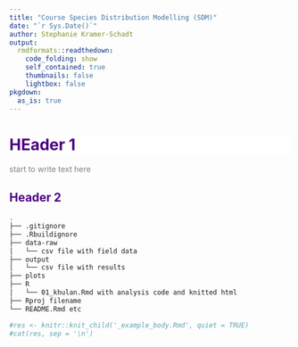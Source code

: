 ```yaml
---
title: "Course Species Distribution Modelling (SDM)"
date: "`r Sys.Date()`"
author: Stephanie Kramer-Schadt
output:
  rmdformats::readthedown:
    code_folding: show
    self_contained: true
    thumbnails: false
    lightbox: false
pkgdown:
  as_is: true    
---
```

<head>
<style>

h1 {color: Indigo; 
      background-color: white;
      text-align: left;
      <img src="C:/Users/kramer/PopDynIZW Dropbox/Steph Kramer/_GitHub/Course_SDM/D6_Logo.png" alt="d6 logo">

}
h2 {color: Indigo;} 
p {color: Grey;}

</style>
</head>


# HEader 1

start to write text here

## Header 2

``` bash
.
├── .gitignore
├── .Rbuildignore
├── data-raw
│   └── csv file with field data
├── output
│   └── csv file with results
├── plots
├── R
│   └── 01_khulan.Rmd with analysis code and knitted html
├── Rproj filename
└── README.Rmd etc
```





```r
#res <- knitr::knit_child('_example_body.Rmd', quiet = TRUE)
#cat(res, sep = '\n')
```
